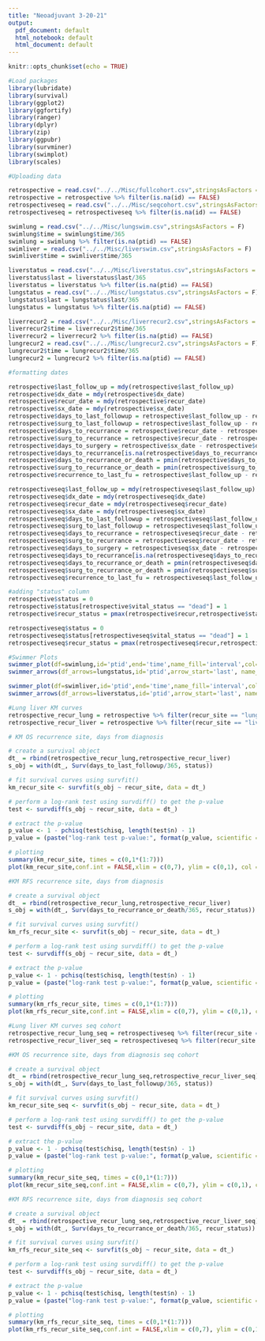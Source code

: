 ```yaml
---
title: "Neoadjuvant 3-20-21"
output:
  pdf_document: default
  html_notebook: default
  html_document: default
---
```


```r
knitr::opts_chunk$set(echo = TRUE)

#Load packages
library(lubridate)
library(survival)
library(ggplot2)
library(ggfortify)
library(ranger)
library(dplyr)
library(zip)
library(ggpubr)
library(survminer)
library(swimplot)
library(scales)
```

```r
#Uploading data

retrospective = read.csv("../../Misc/fullcohort.csv",stringsAsFactors = F)
retrospective = retrospective %>% filter(is.na(id) == FALSE)
retrospectiveseq = read.csv("../../Misc/seqcohort.csv",stringsAsFactors = F)
retrospectiveseq = retrospectiveseq %>% filter(is.na(id) == FALSE)

swimlung = read.csv("../../Misc/lungswim.csv",stringsAsFactors = F)
swimlung$time = swimlung$time/365
swimlung = swimlung %>% filter(is.na(ptid) == FALSE)
swimliver = read.csv("../../Misc/liverswim.csv",stringsAsFactors = F)
swimliver$time = swimliver$time/365

liverstatus = read.csv("../../Misc/liverstatus.csv",stringsAsFactors = F)
liverstatus$last = liverstatus$last/365
liverstatus = liverstatus %>% filter(is.na(ptid) == FALSE)
lungstatus = read.csv("../../Misc/lungstatus.csv",stringsAsFactors = F)
lungstatus$last = lungstatus$last/365
lungstatus = lungstatus %>% filter(is.na(ptid) == FALSE)

liverrecur2 = read.csv("../../Misc/liverrecur2.csv",stringsAsFactors = F)
liverrecur2$time = liverrecur2$time/365
liverrecur2 = liverrecur2 %>% filter(is.na(ptid) == FALSE)
lungrecur2 = read.csv("../../Misc/lungrecur2.csv",stringsAsFactors = F)
lungrecur2$time = lungrecur2$time/365
lungrecur2 = lungrecur2 %>% filter(is.na(ptid) == FALSE)
```

```r
#formatting dates

retrospective$last_follow_up = mdy(retrospective$last_follow_up)
retrospective$dx_date = mdy(retrospective$dx_date)
retrospective$recur_date = mdy(retrospective$recur_date)
retrospective$sx_date = mdy(retrospective$sx_date)
retrospective$days_to_last_followup = retrospective$last_follow_up - retrospective$dx_date
retrospective$surg_to_last_followup = retrospective$last_follow_up - retrospective$sx_date
retrospective$days_to_recurrance = retrospective$recur_date - retrospective$dx_date
retrospective$surg_to_recurrance = retrospective$recur_date - retrospective$sx_date
retrospective$days_to_surgery = retrospective$sx_date - retrospective$dx_date
retrospective$days_to_recurrance[is.na(retrospective$days_to_recurrance)] <- 100000
retrospective$days_to_recurrance_or_death = pmin(retrospective$days_to_recurrance,retrospective$days_to_last_followup)
retrospective$surg_to_recurrance_or_death = pmin(retrospective$surg_to_recurrance,retrospective$surg_to_last_followup)
retrospective$recurrence_to_last_fu = retrospective$last_follow_up - retrospective$recur_date

retrospectiveseq$last_follow_up = mdy(retrospectiveseq$last_follow_up)
retrospectiveseq$dx_date = mdy(retrospectiveseq$dx_date)
retrospectiveseq$recur_date = mdy(retrospectiveseq$recur_date)
retrospectiveseq$sx_date = mdy(retrospectiveseq$sx_date)
retrospectiveseq$days_to_last_followup = retrospectiveseq$last_follow_up - retrospectiveseq$dx_date
retrospectiveseq$surg_to_last_followup = retrospectiveseq$last_follow_up - retrospectiveseq$sx_date
retrospectiveseq$days_to_recurrance = retrospectiveseq$recur_date - retrospectiveseq$dx_date
retrospectiveseq$surg_to_recurrance = retrospectiveseq$recur_date - retrospectiveseq$sx_date
retrospectiveseq$days_to_surgery = retrospectiveseq$sx_date - retrospectiveseq$dx_date
retrospectiveseq$days_to_recurrance[is.na(retrospectiveseq$days_to_recurrance)] <- 100000
retrospectiveseq$days_to_recurrance_or_death = pmin(retrospectiveseq$days_to_recurrance,retrospectiveseq$days_to_last_followup)
retrospectiveseq$surg_to_recurrance_or_death = pmin(retrospectiveseq$surg_to_recurrance,retrospectiveseq$surg_to_last_followup)
retrospectiveseq$recurrence_to_last_fu = retrospectiveseq$last_follow_up - retrospectiveseq$recur_date
```

```r
#adding "status" column
retrospective$status = 0
retrospective$status[retrospective$vital_status == "dead"] = 1
retrospective$recur_status = pmax(retrospective$recur,retrospective$status)

retrospectiveseq$status = 0
retrospectiveseq$status[retrospectiveseq$vital_status == "dead"] = 1
retrospectiveseq$recur_status = pmax(retrospectiveseq$recur,retrospectiveseq$status)
```

```r
#Swimmer Plots
swimmer_plot(df=swimlung,id='ptid',end='time',name_fill='interval',col="black",alpha=0.75,width=.8) + swimmer_points(df_points=lungrecur2,id='ptid',time='time', name_shape ='further_recur',size=2.5,fill='white',col='black') + scale_y_continuous(name = "Years", breaks = c(0,1,2,3,4,5,6,7,8,9,10)) +
swimmer_arrows(df_arrows=lungstatus,id='ptid',arrow_start='last', name_col='vital_status',type = "open",cex=1)

swimmer_plot(df=swimliver,id='ptid',end='time',name_fill='interval',col="black",alpha=0.75,width=.8) + swimmer_points(df_points=liverrecur2,id='ptid', time='time',name_shape ='further_recur',size=2.5,fill='white',col='black') + scale_y_continuous(name = "Years", breaks = c(0,1,2,3,4,5,6,7,8,9,10)) +
swimmer_arrows(df_arrows=liverstatus,id='ptid',arrow_start='last', name_col='vital_status',type = "open",cex=1)
```

```r

#Lung liver KM curves
retrospective_recur_lung = retrospective %>% filter(recur_site == "lung")
retrospective_recur_liver = retrospective %>% filter(recur_site == "liver")
```

```r
# KM OS recurrence site, days from diagnosis

# create a survival object
dt_ = rbind(retrospective_recur_lung,retrospective_recur_liver)
s_obj = with(dt_, Surv(days_to_last_followup/365, status))

# fit survival curves using survfit()
km_recur_site <- survfit(s_obj ~ recur_site, data = dt_)

# perform a log-rank test using survdiff() to get the p-value
test <- survdiff(s_obj ~ recur_site, data = dt_)

# extract the p-value
p_value <- 1 - pchisq(test$chisq, length(test$n) - 1)
p_value = (paste("log-rank test p-value:", format(p_value, scientific = T)))

# plotting
summary(km_recur_site, times = c(0,1*(1:7)))
plot(km_recur_site,conf.int = FALSE,xlim = c(0,7), ylim = c(0,1), col = c("red","blue","green","purple"),ylab = "% survival",xlab = "years",mark.time = TRUE, cex = 0.5,yscale = 100,xaxs = "S", main = p_value)
```

```r
#KM RFS recurrence site, days from diagnosis

# create a survival object
dt_ = rbind(retrospective_recur_lung,retrospective_recur_liver)
s_obj = with(dt_, Surv(days_to_recurrance_or_death/365, recur_status))

# fit survival curves using survfit()
km_rfs_recur_site <- survfit(s_obj ~ recur_site, data = dt_)

# perform a log-rank test using survdiff() to get the p-value
test <- survdiff(s_obj ~ recur_site, data = dt_)

# extract the p-value
p_value <- 1 - pchisq(test$chisq, length(test$n) - 1)
p_value = (paste("log-rank test p-value:", format(p_value, scientific = T)))

# plotting
summary(km_rfs_recur_site, times = c(0,1*(1:7)))
plot(km_rfs_recur_site,conf.int = FALSE,xlim = c(0,7), ylim = c(0,1), col = c("red","blue","green","purple"),ylab = "% survival",xlab = "years",mark.time = TRUE, cex = 0.5,yscale = 100,xaxs = "S", main = p_value)
```
```r
#Lung liver KM curves seq cohort
retrospective_recur_lung_seq = retrospectiveseq %>% filter(recur_site == "lung")
retrospective_recur_liver_seq = retrospectiveseq %>% filter(recur_site == "liver")
```

```r
#KM OS recurrence site, days from diagnosis seq cohort

# create a survival object
dt_ = rbind(retrospective_recur_lung_seq,retrospective_recur_liver_seq)
s_obj = with(dt_, Surv(days_to_last_followup/365, status))

# fit survival curves using survfit()
km_recur_site_seq <- survfit(s_obj ~ recur_site, data = dt_)

# perform a log-rank test using survdiff() to get the p-value
test <- survdiff(s_obj ~ recur_site, data = dt_)

# extract the p-value
p_value <- 1 - pchisq(test$chisq, length(test$n) - 1)
p_value = (paste("log-rank test p-value:", format(p_value, scientific = T)))

# plotting
summary(km_recur_site_seq, times = c(0,1*(1:7)))
plot(km_recur_site_seq,conf.int = FALSE,xlim = c(0,7), ylim = c(0,1), col = c("red","blue","green","purple"),ylab = "% survival",xlab = "years",mark.time = TRUE, cex = 0.5,yscale = 100,xaxs = "S", main = p_value)
```


```r
#KM RFS recurrence site, days from diagnosis seq cohort

# create a survival object
dt_ = rbind(retrospective_recur_lung_seq,retrospective_recur_liver_seq)
s_obj = with(dt_, Surv(days_to_recurrance_or_death/365, recur_status))

# fit survival curves using survfit()
km_rfs_recur_site_seq <- survfit(s_obj ~ recur_site, data = dt_)

# perform a log-rank test using survdiff() to get the p-value
test <- survdiff(s_obj ~ recur_site, data = dt_)

# extract the p-value
p_value <- 1 - pchisq(test$chisq, length(test$n) - 1)
p_value = (paste("log-rank test p-value:", format(p_value, scientific = T)))

# plotting
summary(km_rfs_recur_site_seq, times = c(0,1*(1:7)))
plot(km_rfs_recur_site_seq,conf.int = FALSE,xlim = c(0,7), ylim = c(0,1), col = c("red","blue","green","purple"),ylab = "% survival",xlab = "years",mark.time = TRUE, cex = 0.5,yscale = 100,xaxs = "S", main = p_value)
```
